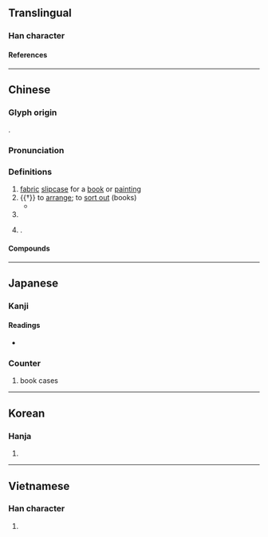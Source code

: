 {{character info}}
==Translingual==

===Han character===
{{Han char|rn=50|rad=巾|as=05|sn=8|four=45230|canj=LBHQO|ids=⿰巾失}}

====References====
{{Han ref|kx=0330.040|dkj=08852|dj=0635.230|hdz=10734.020|uh=5E19}}

----

==Chinese==
{{zh-forms}}

===Glyph origin===
{{Han etym}}
{{Han compound|巾|失|ls=psc|c1=s|c2=p|t1=cloth}}.

===Pronunciation===
{{zh-pron
|m=zhì
|c=dit6
|mn=tia̍t
|mc=y
|oc=y
|cat=n,v,cls,pn
}}

===Definitions===
{{zh-hanzi}}

# [[fabric]] [[slipcase]] for a [[book]] or [[painting]]
# {{†}} to [[arrange]]; to [[sort out]] (books)
#* {{zh-x|書 亂 誰 能 帙，杯 乾{gān} 可 自 添。|Who can '''arrange''' disorderly books? One can fill a dry cup by himself.|ref={{w2|zh|杜甫}} ({{w|Du Fu}}), {{lang|zh|晚晴}}}}
# {{zh-classifier|sets of books in a slipcase}}
# {{surname|zh|nodot=1}}.

====Compounds====
{{zh-der|卷帙|卷帙浩繁|散帙|書帙|緗帙|縹帙|道帙|部帙|鴻篇巨帙}}

----

==Japanese==

===Kanji===
{{ja-kanji|grade=|rs=巾05}}

====Readings====
* {{ja-readings|goon=[[じち]] (jichi)|kanon=[[ちつ]] (chitsu)|kun=[[ふまき]] (fumaki)}}

===Counter===
{{ja-pos|ちつ|counter}}

# book cases

----

==Korean==

===Hanja===
{{ko-hanja|hangeul=[[질]], [[절]]|rv=jil, jeol|mr=chil, chŏl}}

# {{rfdef|ko|sort=巾05}}

----

==Vietnamese==

===Han character===
{{vi-readings|reading=trật, chật|rs=巾05}}

# {{rfdef|vi|sort=巾05}}